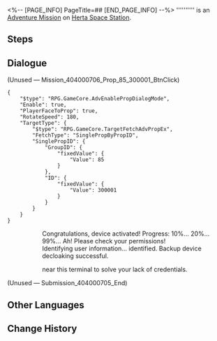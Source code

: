 <%-- [PAGE_INFO]
PageTitle=##
[END_PAGE_INFO] --%>
{{Stub|Dialogue.}}
{{Mission Infobox
|id            = 4040007
|title         = 
|image         = <!--Mission .png-->
|type          = Adventure
|event_name    = 
|chapter       = 
|requirements  = [[Trailblaze Mission]] ''[[Lingering Shadows]]'' completed
|summary       = <!--official mission summary from Fate's Atlas-->
|characters    = Trailblazer
|startLocation = [[Herta Space Station]] - [[Supply Zone]]
|world         = Herta Space Station
|area          = Supply Zone
|prev          = 
|next          = 
|rewards       = Hertareum*20; Credit*5,000
}}
'''''''''' is an [[Adventure Mission]] on [[Herta Space Station]].

==Steps==


<!--
==Gameplay Notes==

--><!--
==Trial Character==

-->
==Dialogue==
{{Stub Dialogue}}

;(Unused &mdash; Mission_404000706_Prop_85_300001_BtnClick)
<pre>{
	"$type": "RPG.GameCore.AdvEnablePropDialogMode",
	"Enable": true,
	"PlayerFaceToProp": true,
	"RotateSpeed": 180,
	"TargetType": {
		"$type": "RPG.GameCore.TargetFetchAdvPropEx",
		"FetchType": "SinglePropByPropID",
		"SinglePropID": {
			"GroupID": {
				"fixedValue": {
					"Value": 85
				}
			},
			"ID": {
				"fixedValue": {
					"Value": 300001
				}
			}
		}
	}
}</pre>
::Congratulations, device activated! Progress: 10%... 20%... 99%... Ah! Please check your permissions!
::Identifying user information... identified. Backup device decloaking successful.
::{{Color|keyword|nobold=1|Find an Origami Crane}} near this terminal to solve your lack of credentials.

;(Unused &mdash; Submission_404000705_End)

{{Dialogue End}}

==Other Languages==
{{Other Languages
|en   = 
|zhs  = 
|zht  = 
|ja   = 
|ko   = 
|es   = 
|fr   = 
|ru   = 
|th   = 
|vi   = 
|de   = 
|id   = 
|pt   = 
}}

==Change History==
{{Change History|1.0}}
